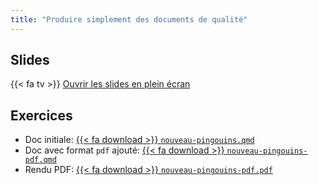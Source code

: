 ```yaml
---
title: "Produire simplement des documents de qualité"
---
```


## Slides

{{< fa tv >}} [Ouvrir les slides en plein écran](3-documents.html)

## Exercices


-   Doc initiale: <a href="https://raw.githubusercontent.com/cderv/tuto-quarto-rr-2023/main/exercises/nouveau-pingouins.qmd">{{< fa download >}} `nouveau-pingouins.qmd`</i></a>
-   Doc avec format `pdf` ajouté: <a href="https://raw.githubusercontent.com/cderv/tuto-quarto-rr-2023/main/exercises/nouveau-pingouins.qmd">{{< fa download >}} `nouveau-pingouins-pdf.qmd`</i></a>
-   Rendu PDF: <a href="https://raw.githubusercontent.com/cderv/tuto-quarto-rr-2023/main/exercises/nouveau-pingouins-pdf.pdf">{{< fa download >}} `nouveau-pingouins-pdf.pdf`</i></a>

